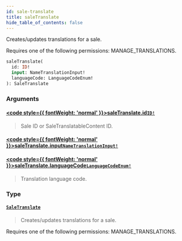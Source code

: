 ```yaml
---
id: sale-translate
title: saleTranslate
hide_table_of_contents: false
---
```








Creates/updates translations for a sale. 

Requires one of the following permissions: MANAGE_TRANSLATIONS.

```graphql
saleTranslate(
  id: ID!
  input: NameTranslationInput!
  languageCode: LanguageCodeEnum!
): SaleTranslate
```


### Arguments

#### [<code style={{ fontWeight: 'normal' }}>saleTranslate.<b>id</b></code>](#)<Bullet />[`ID!`](../../../developer/api-reference/scalars/id) <Badge class="secondary" text="non-null"/> <Badge class="secondary" text="scalar"/>
> Sale ID or SaleTranslatableContent ID.
> 

#### [<code style={{ fontWeight: 'normal' }}>saleTranslate.<b>input</b></code>](#)<Bullet />[`NameTranslationInput!`](../../../developer/api-reference/inputs/name-translation-input) <Badge class="secondary" text="non-null"/> <Badge class="secondary" text="input"/>
> 
> 

#### [<code style={{ fontWeight: 'normal' }}>saleTranslate.<b>languageCode</b></code>](#)<Bullet />[`LanguageCodeEnum!`](../../../developer/api-reference/enums/language-code-enum) <Badge class="secondary" text="non-null"/> <Badge class="secondary" text="enum"/>
> Translation language code.
> 

### Type

#### [`SaleTranslate`](../../../developer/api-reference/objects/sale-translate) <Badge class="secondary" text="object"/>
> Creates/updates translations for a sale. 

Requires one of the following permissions: MANAGE_TRANSLATIONS.
> 





